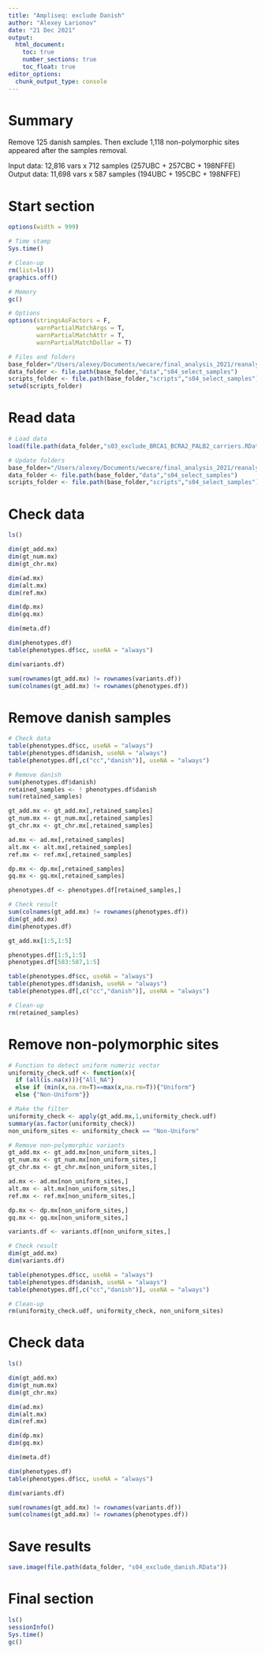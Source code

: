 ```yaml
---
title: "Ampliseq: exclude Danish"
author: "Alexey Larionov"
date: "21 Dec 2021"
output:
  html_document:
    toc: true
    number_sections: true
    toc_float: true
editor_options:
  chunk_output_type: console
---
```


# Summary  

Remove 125 danish samples. Then exclude 1,118 non-polymorphic sites appeared after the samples removal.    

Input data: 12,816 vars x 712 samples (257UBC + 257CBC + 198NFFE)  
Output data: 11,698 vars x 587 samples (194UBC + 195CBC + 198NFFE)  

# Start section

<style>
pre {
  overflow-x: auto;
}
pre code {
  word-wrap: normal;
  white-space: pre;
}
</style>

```r
options(width = 999)
```

```r

# Time stamp
Sys.time()

# Clean-up
rm(list=ls())
graphics.off()

# Memory
gc()

# Options
options(stringsAsFactors = F,
        warnPartialMatchArgs = T, 
        warnPartialMatchAttr = T, 
        warnPartialMatchDollar = T)

# Files and folders
base_folder="/Users/alexey/Documents/wecare/final_analysis_2021/reanalysis_afterNov2021/ampliseq/s01_ampliseq_wecare_only"
data_folder <- file.path(base_folder,"data","s04_select_samples")
scripts_folder <- file.path(base_folder,"scripts","s04_select_samples")
setwd(scripts_folder)

```

# Read data  

```r

# Load data
load(file.path(data_folder,"s03_exclude_BRCA1_BCRA2_PALB2_carriers.RData"))

# Update folders
base_folder="/Users/alexey/Documents/wecare/final_analysis_2021/reanalysis_afterNov2021/ampliseq/s01_ampliseq_wecare_only"
data_folder <- file.path(base_folder,"data","s04_select_samples")
scripts_folder <- file.path(base_folder,"scripts","s04_select_samples")

```

# Check data

```r

ls()

dim(gt_add.mx)
dim(gt_num.mx)
dim(gt_chr.mx)

dim(ad.mx)
dim(alt.mx)
dim(ref.mx)

dim(dp.mx)
dim(gq.mx)

dim(meta.df)

dim(phenotypes.df)
table(phenotypes.df$cc, useNA = "always")

dim(variants.df)

sum(rownames(gt_add.mx) != rownames(variants.df))
sum(colnames(gt_add.mx) != rownames(phenotypes.df)) 

```

# Remove danish samples  

```r

# Check data
table(phenotypes.df$cc, useNA = "always")
table(phenotypes.df$danish, useNA = "always")
table(phenotypes.df[,c("cc","danish")], useNA = "always")

# Remove danish
sum(phenotypes.df$danish)
retained_samples <- ! phenotypes.df$danish
sum(retained_samples)

gt_add.mx <- gt_add.mx[,retained_samples]
gt_num.mx <- gt_num.mx[,retained_samples]
gt_chr.mx <- gt_chr.mx[,retained_samples]

ad.mx <- ad.mx[,retained_samples]
alt.mx <- alt.mx[,retained_samples]
ref.mx <- ref.mx[,retained_samples]

dp.mx <- dp.mx[,retained_samples]
gq.mx <- gq.mx[,retained_samples]

phenotypes.df <- phenotypes.df[retained_samples,]

# Check result
sum(colnames(gt_add.mx) != rownames(phenotypes.df))
dim(gt_add.mx)
dim(phenotypes.df)

gt_add.mx[1:5,1:5]

phenotypes.df[1:5,1:5]
phenotypes.df[583:587,1:5]

table(phenotypes.df$cc, useNA = "always")
table(phenotypes.df$danish, useNA = "always")
table(phenotypes.df[,c("cc","danish")], useNA = "always")

# Clean-up
rm(retained_samples)

```

# Remove non-polymorphic sites

```r

# Function to detect uniform numeric vector
uniformity_check.udf <- function(x){
  if (all(is.na(x))){"All_NA"}
  else if (min(x,na.rm=T)==max(x,na.rm=T)){"Uniform"}
  else {"Non-Uniform"}}

# Make the filter
uniformity_check <- apply(gt_add.mx,1,uniformity_check.udf)
summary(as.factor(uniformity_check))
non_uniform_sites <- uniformity_check == "Non-Uniform"

# Remove non-polymorphic variants
gt_add.mx <- gt_add.mx[non_uniform_sites,]
gt_num.mx <- gt_num.mx[non_uniform_sites,]
gt_chr.mx <- gt_chr.mx[non_uniform_sites,]

ad.mx <- ad.mx[non_uniform_sites,]
alt.mx <- alt.mx[non_uniform_sites,]
ref.mx <- ref.mx[non_uniform_sites,]

dp.mx <- dp.mx[non_uniform_sites,]
gq.mx <- gq.mx[non_uniform_sites,]

variants.df <- variants.df[non_uniform_sites,]

# Check result
dim(gt_add.mx)
dim(variants.df)

table(phenotypes.df$cc, useNA = "always")
table(phenotypes.df$danish, useNA = "always")
table(phenotypes.df[,c("cc","danish")], useNA = "always")

# Clean-up
rm(uniformity_check.udf, uniformity_check, non_uniform_sites)

```

# Check data

```r

ls()

dim(gt_add.mx)
dim(gt_num.mx)
dim(gt_chr.mx)

dim(ad.mx)
dim(alt.mx)
dim(ref.mx)

dim(dp.mx)
dim(gq.mx)

dim(meta.df)

dim(phenotypes.df)
table(phenotypes.df$cc, useNA = "always")

dim(variants.df)

sum(rownames(gt_add.mx) != rownames(variants.df))
sum(colnames(gt_add.mx) != rownames(phenotypes.df)) 

```

# Save results

```r

save.image(file.path(data_folder, "s04_exclude_danish.RData"))

```

# Final section

```r

ls()
sessionInfo()
Sys.time()
gc()

```

